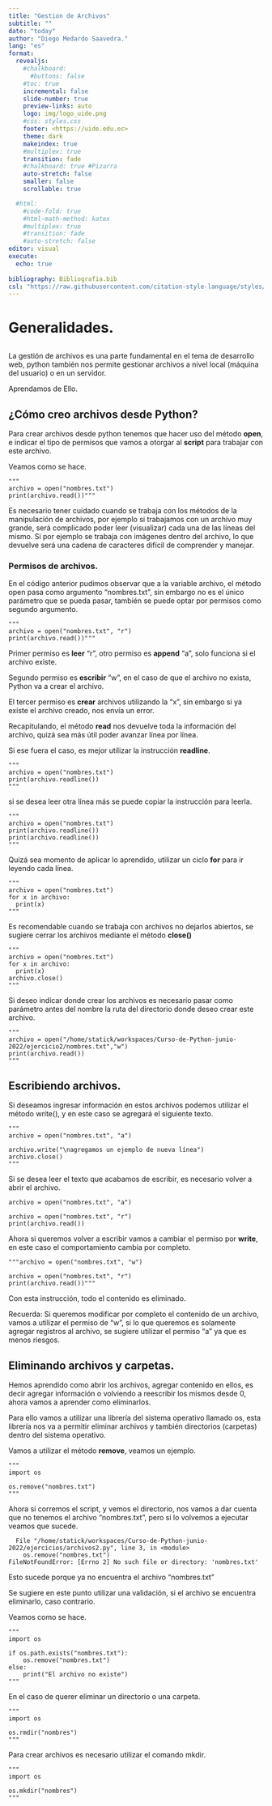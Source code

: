 ```yaml
---
title: "Gestion de Archivos"
subtitle: ""
date: "today"
author: "Diego Medardo Saavedra."
lang: "es"
format:
  revealjs:
    #chalkboard: 
      #buttons: false
    #toc: true
    incremental: false
    slide-number: true
    preview-links: auto
    logo: img/logo_uide.png
    #css: styles.css
    footer: <https://uide.edu.ec>
    theme: dark
    makeindex: true
    #multiplex: true
    transition: fade
    #chalkboard: true #Pizarra
    auto-stretch: false
    smaller: false
    scrollable: true

  #html: 
    #code-fold: true
    #html-math-method: katex
    #multiplex: true
    #transition: fade
    #auto-stretch: false
editor: visual
execute: 
  echo: true
    
bibliography: Bibliografia.bib
csl: "https://raw.githubusercontent.com/citation-style-language/styles/master/apa.csl"
---
```


# Generalidades.

La gestión de archivos es una parte fundamental en el tema de desarrollo web, python también nos permite gestionar archivos a nivel local (máquina del usuario) o en un servidor.

Aprendamos de Ello.

## ¿Cómo creo archivos desde Python?

Para crear archivos desde python tenemos que hacer uso del método **open**, e indicar el tipo de permisos que vamos a otorgar al **script** para trabajar con este archivo.

Veamos como se hace.

```pyhon
"""
archivo = open("nombres.txt")
print(archivo.read())"""
```

Es necesario tener cuidado cuando se trabaja con los métodos de la manipulación de archivos, por ejemplo si trabajamos con un archivo muy grande, será complicado poder leer (visualizar) cada una de las líneas del mismo. Si por ejemplo se trabaja con imágenes dentro del archivo, lo que devuelve será una cadena de caracteres difícil de comprender y manejar.

### Permisos de archivos.

En el código anterior pudimos observar que a la variable archivo, el método open pasa como argumento "nombres.txt", sin embargo no es el único parámetro que se pueda pasar, también se puede optar por permisos como segundo argumento.

```pyhon
"""
archivo = open("nombres.txt", "r")
print(archivo.read())"""
```

Primer permiso es **leer** "r", otro permiso es **append** "a", solo funciona si el archivo existe.

Segundo permiso es **escribir** "w", en el caso de que el archivo no exista, Python va a crear el archivo.

El tercer permiso es **crear** archivos utilizando la "x", sin embargo si ya existe el archivo creado, nos envía un error.

Recapitulando, el método **read** nos devuelve toda la información del archivo, quizá sea más útil poder avanzar línea por línea.

Si ese fuera el caso, es mejor utilizar la instrucción **readline**.

```pyhon
"""
archivo = open("nombres.txt")
print(archivo.readline())
"""
```

si se desea leer otra línea más se puede copiar la instrucción para leerla.

```pyhon
"""
archivo = open("nombres.txt")
print(archivo.readline())
print(archivo.readline())
"""
```

Quizá sea momento de aplicar lo aprendido, utilizar un ciclo **for** para ir leyendo cada línea.

```pyhon
"""
archivo = open("nombres.txt")
for x in archivo:
  print(x)
"""
```

Es recomendable cuando se trabaja con archivos no dejarlos abiertos, se sugiere cerrar los archivos mediante el método **close()**

```pyhon
"""
archivo = open("nombres.txt")
for x in archivo:
  print(x)
archivo.close()
"""
```

Si deseo indicar donde crear los archivos es necesario pasar como parámetro antes del nombre la ruta del directorio donde deseo crear este archivo.

```pyhon
"""
archivo = open("/home/statick/workspaces/Curso-de-Python-junio-2022/ejercicio2/nombres.txt","w")
print(archivo.read())
"""
```

## Escribiendo archivos.

Si deseamos ingresar información en estos archivos podemos utilizar el método write(), y en este caso se agregará el siguiente texto.

```pyhon
"""
archivo = open("nombres.txt", "a")

archivo.write("\nagregamos un ejemplo de nueva línea")
archivo.close()
"""
```

Si se desea leer el texto que acabamos de escribir, es necesario volver a abrir el archivo.

```pyhon
archivo = open("nombres.txt", "a")

archivo = open("nombres.txt", "r")
print(archivo.read())
```

Ahora si queremos volver a escribir vamos a cambiar el permiso por **write**, en este caso el comportamiento cambia por completo.

```pyhon
"""archivo = open("nombres.txt", "w")

archivo = open("nombres.txt", "r")
print(archivo.read())"""
```

Con esta instrucción, todo el contenido es eliminado.

Recuerda: Si queremos modificar por completo el contenido de un archivo, vamos a utilizar el permiso de "w", si lo que queremos es solamente agregar registros al archivo, se sugiere utilizar el permiso "a" ya que es menos riesgos.

## Eliminando archivos y carpetas.

Hemos aprendido como abrir los archivos, agregar contenido en ellos, es decir agregar información o volviendo a reescribir los mismos desde 0, ahora vamos a aprender como eliminarlos.

Para ello vamos a utilizar una librería del sistema operativo llamado os, esta librería nos va a permitir eliminar archivos y también directorios (carpetas) dentro del sistema operativo.

Vamos a utilizar el método **remove**, veamos un ejemplo.

```pyhon
"""
import os

os.remove("nombres.txt")
"""
```

Ahora si corremos el script, y vemos el directorio, nos vamos a dar cuenta que no tenemos el archivo "nombres.txt", pero si lo volvemos a ejecutar veamos que sucede.

```shell
  File "/home/statick/workspaces/Curso-de-Python-junio-2022/ejercicios/archivos2.py", line 3, in <module>
    os.remove("nombres.txt")
FileNotFoundError: [Errno 2] No such file or directory: 'nombres.txt'
```

Esto sucede porque ya no encuentra el archivo "nombres.txt"

Se sugiere en este punto utilizar una validación, si el archivo se encuentra eliminarlo, caso contrario.

Veamos como se hace.

```pyhon
"""
import os

if os.path.exists("nombres.txt"):
    os.remove("nombres.txt")
else:
    print("El archivo no existe")
"""
```

En el caso de querer eliminar un directorio o una carpeta.

```pyhon
"""
import os

os.rmdir("nombres")
"""
```

Para crear archivos es necesario utilizar el comando mkdir.

```pyhon
"""
import os

os.mkdir("nombres")
"""
```
